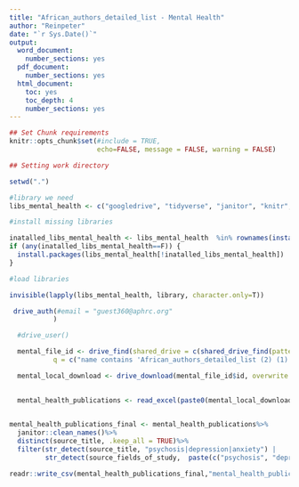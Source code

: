 ```yaml
---
title: "African_authors_detailed_list - Mental Health"
author: "Reinpeter"
date: "`r Sys.Date()`"
output:
  word_document: 
    number_sections: yes
  pdf_document:
    number_sections: yes
  html_document:
    toc: yes
    toc_depth: 4
    number_sections: yes
---
```



```r

## Set Chunk requirements
knitr::opts_chunk$set(#include = TRUE,
                      echo=FALSE, message = FALSE, warning = FALSE)

```

```r

## Setting work directory

setwd(".")

```

```r

#library we need
libs_mental_health <- c("googledrive", "tidyverse", "janitor", "knitr", "readxl")

#install missing libraries

inatalled_libs_mental_health <- libs_mental_health  %in% rownames(installed.packages())
if (any(inatalled_libs_mental_health==F)) {
  install.packages(libs_mental_health[!inatalled_libs_mental_health])
}

#load libraries

invisible(lapply(libs_mental_health, library, character.only=T))


```

```r

 drive_auth(#email = "guest360@aphrc.org"
           )

  #drive_user()

  mental_file_id <- drive_find(shared_drive = c(shared_drive_find(pattern = "Data Science Programs")$id),
           q = c("name contains 'African_authors_detailed_list (2) (1).xlsx'")) #search for a specific set of shared drives, use the query string q

  mental_local_download <- drive_download(mental_file_id$id, overwrite = TRUE)
  
```


```r

  mental_health_publications <- read_excel(paste0(mental_local_download$local_path), sheet = "African_authors_detailed_list (")
  
```


```r

mental_health_publications_final <- mental_health_publications%>%
  janitor::clean_names()%>%
  distinct(source_title, .keep_all = TRUE)%>%
  filter(str_detect(source_title, "psychosis|depression|anxiety") |
         str_detect(source_fields_of_study,  paste(c("psychosis", "depression", "anxiety", "longitudinal"),collapse = '|')))

readr::write_csv(mental_health_publications_final,"mental_health_publications_final.csv", na="")

```



